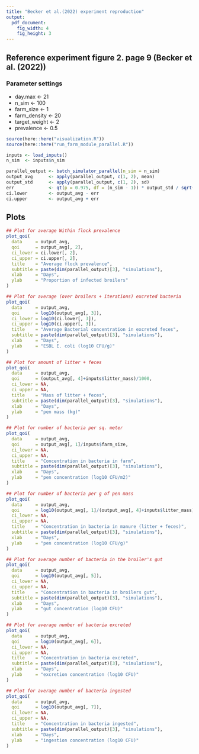 ---
title: "Becker et al.(2022) experiment reproduction"
output: 
  pdf_document:
    fig_width: 4
    fig_height: 3
---

## Reference experiment figure 2. page 9 (Becker et al. (2022))

### Parameter settings

- day.max       <- 21
- n_sim         <- 100
- farm_size     <- 1
- farm_density  <- 20
- target_weight <- 2
- prevalence    <- 0.5 

```{r setup, include=FALSE}
source(here::here("visualization.R"))
source(here::here("run_farm_module_parallel.R"))

inputs <- load_inputs()
n_sim  <- inputs$n_sim

parallel_output <- batch_simulator_parallel(n_sim = n_sim)
output_avg      <- apply(parallel_output, c(1, 2), mean)
output_std      <- apply(parallel_output, c(1, 2), sd)
err             <- qt(p = 0.975, df = (n_sim - 1)) * output_std / sqrt(n_sim)
ci.lower        <- output_avg - err
ci.upper        <- output_avg + err
```

## Plots

```{r}
## Plot for average Within flock prevalence
plot_qoi(
  data     = output_avg,
  qoi      = output_avg[, 2],
  ci_lower = ci.lower[, 2],
  ci_upper = ci.upper[, 2],
  title    = "Average flock prevalence",
  subtitle = paste(dim(parallel_output)[3], "simulations"),
  xlab     = "Days",
  ylab     = "Proportion of infected broilers"
)

## Plot for average (over broilers + iterations) excreted bacteria 
plot_qoi(
  data     = output_avg,
  qoi      = log10(output_avg[, 3]),
  ci_lower = log10(ci.lower[, 3]),
  ci_upper = log10(ci.upper[, 3]),
  title    = "Average Bacterial concentration in excreted feces",
  subtitle = paste(dim(parallel_output)[3], "simulations"),
  xlab     = "Days",
  ylab     = "ESBL E. coli (log10 CFU/g)"
)

## Plot for amount of litter + feces  
plot_qoi(
  data     = output_avg,
  qoi      = (output_avg[, 4]+inputs$litter_mass)/1000,
  ci_lower = NA,
  ci_upper = NA,
  title    = "Mass of litter + feces",
  subtitle = paste(dim(parallel_output)[3], "simulations"),
  xlab     = "Days",
  ylab     = "pen mass (kg)"
)

## Plot for number of bacteria per sq. meter  
plot_qoi(
  data     = output_avg,
  qoi      = output_avg[, 1]/inputs$farm_size,
  ci_lower = NA,
  ci_upper = NA,
  title    = "Concentration in bacteria in farm",
  subtitle = paste(dim(parallel_output)[3], "simulations"),
  xlab     = "Days",
  ylab     = "pen concentration (log10 CFU/m2)"
)

## Plot for number of bacteria per g of pen mass  
plot_qoi(
  data     = output_avg,
  qoi      = log10(output_avg[, 1]/(output_avg[, 4]+inputs$litter_mass)),
  ci_lower = NA,
  ci_upper = NA,
  title    = "Concentration in bacteria in manure (litter + feces)",
  subtitle = paste(dim(parallel_output)[3], "simulations"),
  xlab     = "Days",
  ylab     = "pen concentration (log10 CFU/g)"
)

## Plot for average number of bacteria in the broiler's gut
plot_qoi(
  data     = output_avg,
  qoi      = log10(output_avg[, 5]),
  ci_lower = NA,
  ci_upper = NA,
  title    = "Concentration in bacteria in broilers gut",
  subtitle = paste(dim(parallel_output)[3], "simulations"),
  xlab     = "Days",
  ylab     = "gut concentration (log10 CFU)"
)

## Plot for average number of bacteria excreted
plot_qoi(
  data     = output_avg,
  qoi      = log10(output_avg[, 6]),
  ci_lower = NA,
  ci_upper = NA,
  title    = "Concentration in bacteria excreted",
  subtitle = paste(dim(parallel_output)[3], "simulations"),
  xlab     = "Days",
  ylab     = "excretion concentration (log10 CFU)"
)

## Plot for average number of bacteria ingested
plot_qoi(
  data     = output_avg,
  qoi      = log10(output_avg[, 7]),
  ci_lower = NA,
  ci_upper = NA,
  title    = "Concentration in bacteria ingested",
  subtitle = paste(dim(parallel_output)[3], "simulations"),
  xlab     = "Days",
  ylab     = "ingestion concentration (log10 CFU)"
)

```
